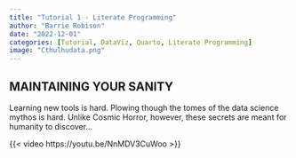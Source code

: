```yaml
---
title: "Tutorial 1 - Literate Programming"
author: "Barrie Robison"
date: "2022-12-01"
categories: [Tutorial, DataViz, Quarto, Literate Programming]
image: "Cthulhudata.png"
---
```


## MAINTAINING YOUR SANITY

Learning new tools is hard.  Plowing though the tomes of the data science mythos is hard.  Unlike Cosmic Horror, however, these secrets are meant for humanity to discover...

{{< video https://youtu.be/NnMDV3CuWoo >}}